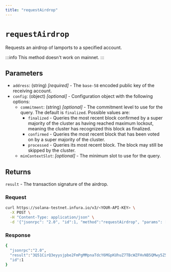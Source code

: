 ```yaml
---
title: "requestAirdrop"
---
```



# `requestAirdrop`

Requests an airdrop of lamports to a specified account. <CreditCost network="solana" method="requestAirdrop" />

:::info
This method doesn't work on mainnet.
:::

## Parameters

- `address`: (string) _[required]_ - The `base-58` encoded public key of the receiving account.
- `config`: (object) _[optional]_  - Configuration object with the following options:
    - `commitment`: (string) _[optional]_  - The commitment level to use for the query. The default is `finalized`. Possible values are:
        - `finalized` - Queries the most recent block confirmed by a super majority of the cluster as having
            reached maximum lockout, meaning the cluster has recognized this block as finalized.
        - `confirmed` - Queries the most recent block that has been voted on by a super majority of the cluster.
        - `processed` - Queries its most recent block. The block may still be skipped by the cluster.
    - `minContextSlot`: _[optional]_ - The minimum slot to use for the query.

## Returns

`result` - The transaction signature of the airdrop.

### Request

<Tabs>
  <TabItem value="curl">

  ```bash
  curl https://solana-testnet.infura.io/v3/<YOUR-API-KEY> \
    -X POST \
    -H "Content-Type: application/json" \
    -d '{"jsonrpc": "2.0", "id":1, "method":"requestAirdrop", "params": ["83astBRguLMdt2h5U1Tpdq5tjFoJ6noeGwaY3mDLVcri", 100000]}'
   ```

  </TabItem>
</Tabs>

### Response

<Tabs>
  <TabItem value="JSON">

  ```bash
  {
    "jsonrpc":"2.0",
    "result":"3Q51CirQ3eyysjpbe2FmPgMMpnaTdcY6MGpKUhuZ7TBcWZFHvNB5QMwy5Z5LYy78K4rtYFo78ozw9zxkZgYJMm3D",
    "id":1
  }
  ```

  </TabItem>
</Tabs>